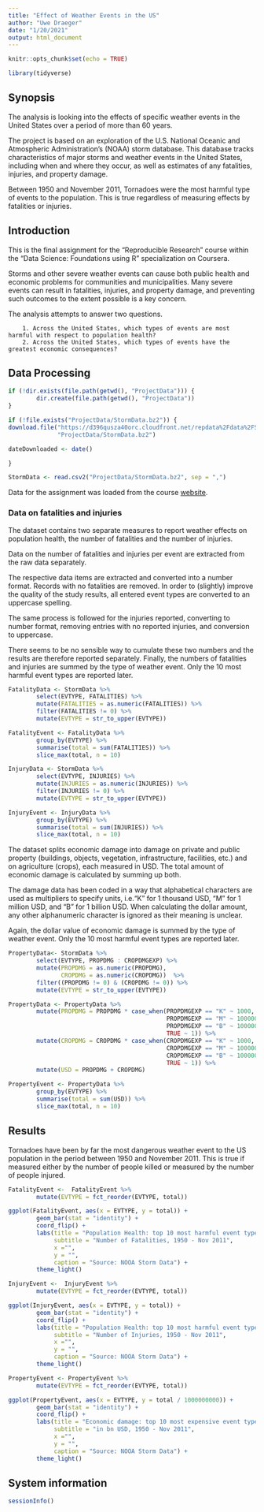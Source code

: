 ---
title: "Effect of Weather Events in the US"
author: "Uwe Draeger"
date: "1/20/2021"
output: html_document
---

```{r setup, include=FALSE}
knitr::opts_chunk$set(echo = TRUE)

library(tidyverse)

```

## Synopsis

The analysis is looking into the effects of specific weather events in the United States over a period of more than 60 years. 

The project is based on an exploration of the U.S. National Oceanic and Atmospheric Administration's (NOAA) storm database. This database tracks characteristics of major storms and weather events in the United States, including when and where they occur, as well as estimates of any fatalities, injuries, and property damage.

Between 1950 and November 2011, Tornadoes were the most harmful type of events to the population.
This is true regardless of measuring effects by fatalities or injuries.



## Introduction

This is the final assignment for the "Reproducible Research" course within the "Data Science: Foundations using R" specialization on Coursera.

Storms and other severe weather events can cause both public health and economic problems for communities and municipalities. Many severe events can result in fatalities, injuries, and property damage, and preventing such outcomes to the extent possible is a key concern.

The analysis attempts to answer two questions. 

        1. Across the United States, which types of events are most harmful with respect to population health?  
        2. Across the United States, which types of events have the greatest economic consequences?


## Data Processing

```{r DataLoading}

if (!dir.exists(file.path(getwd(), "ProjectData"))) { 
        dir.create(file.path(getwd(), "ProjectData"))
}

if (!file.exists("ProjectData/StormData.bz2")) {
download.file("https://d396qusza40orc.cloudfront.net/repdata%2Fdata%2FStormData.csv.bz2", 
              "ProjectData/StormData.bz2")

dateDownloaded <- date()

}

StormData <- read.csv2("ProjectData/StormData.bz2", sep = ",")

```

Data for the assignment was loaded from the course [website](https://d396qusza40orc.cloudfront.net/repdata%2Fdata%2FStormData.csv.bz2).


### Data on fatalities and injuries

The dataset contains two separate measures to report weather effects on population health, the number of fatalities and the number of injuries. 

Data on the number of fatalities and injuries per event are extracted from the raw data separately. 

The respective data items are extracted and converted into a number format. Records with no fatalities are removed. In order to (slightly) improve the quality of the study results, all entered event types are converted to an uppercase spelling. 

The same process is followed for the injuries reported, converting to number format, removing entries with no reported injuries, and conversion to uppercase. 

There seems to be no sensible way to cumulate these two numbers and the results are therefore reported separately.
Finally, the numbers of fatalities and injuries are summed by the type of weather event. Only the 10 most harmful event types are reported later. 

```{r FatalityData}

FatalityData <- StormData %>%
        select(EVTYPE, FATALITIES) %>%
        mutate(FATALITIES = as.numeric(FATALITIES)) %>%
        filter(FATALITIES != 0) %>%
        mutate(EVTYPE = str_to_upper(EVTYPE))

FatalityEvent <- FatalityData %>%
        group_by(EVTYPE) %>%
        summarise(total = sum(FATALITIES)) %>%
        slice_max(total, n = 10)

```

```{r InjuryData}

InjuryData <- StormData %>%
        select(EVTYPE, INJURIES) %>%
        mutate(INJURIES = as.numeric(INJURIES)) %>%
        filter(INJURIES != 0) %>%
        mutate(EVTYPE = str_to_upper(EVTYPE))  

InjuryEvent <- InjuryData %>%
        group_by(EVTYPE) %>%
        summarise(total = sum(INJURIES)) %>%
        slice_max(total, n = 10)  

```


The dataset splits economic damage into damage on private and public property (buildings, objects, vegetation, infrastructure, facilities,  etc.) and on agriculture (crops), each measured in USD. 
The total amount of economic damage is calculated by summing up both.

The damage data has been coded in a way that alphabetical characters are used as multipliers to specify units, i.e.“K” for 1 thousand USD, “M” for 1 million USD, and “B” for 1 billion USD. When calculating the dollar amount, any other alphanumeric character is ignored as their meaning is unclear.  

Again, the dollar value of economic damage is summed by the type of weather event. Only the 10 most harmful event types are reported later. 

```{r PropertyDamage, echo=FALSE}

PropertyData<- StormData %>%
        select(EVTYPE, PROPDMG : CROPDMGEXP) %>%
        mutate(PROPDMG = as.numeric(PROPDMG),
               CROPDMG = as.numeric(CROPDMG))  %>%
        filter((PROPDMG != 0) & (CROPDMG != 0)) %>%
        mutate(EVTYPE = str_to_upper(EVTYPE))  

PropertyData <- PropertyData %>%
        mutate(PROPDMG = PROPDMG * case_when(PROPDMGEXP == "K" ~ 1000,
                                             PROPDMGEXP == "M" ~ 1000000,
                                             PROPDMGEXP == "B" ~ 1000000000,
                                             TRUE ~ 1)) %>%
        mutate(CROPDMG = CROPDMG * case_when(CROPDMGEXP == "K" ~ 1000,
                                             CROPDMGEXP == "M" ~ 1000000,
                                             CROPDMGEXP == "B" ~ 1000000000,
                                             TRUE ~ 1)) %>%
        mutate(USD = PROPDMG + CROPDMG)

PropertyEvent <- PropertyData %>%
        group_by(EVTYPE) %>%
        summarise(total = sum(USD)) %>%
        slice_max(total, n = 10) 

```


## Results

Tornadoes have been by far the most dangerous weather event to the US population in the period between 1950 and November 2011. This is true if measured either by the number of people killed or measured by the number of people injured. 


``` {r fatality_plot, echo = FALSE }

FatalityEvent <-  FatalityEvent %>%
        mutate(EVTYPE = fct_reorder(EVTYPE, total))

ggplot(FatalityEvent, aes(x = EVTYPE, y = total)) + 
        geom_bar(stat = "identity") + 
        coord_flip() +
        labs(title = "Population Health: top 10 most harmful event types -",
             subtitle = "Number of Fatalities, 1950 - Nov 2011",
             x ="", 
             y = "",
             caption = "Source: NOOA Storm Data") +
        theme_light()
```

``` {r injury_plot, echo = FALSE }

InjuryEvent <-  InjuryEvent %>%
        mutate(EVTYPE = fct_reorder(EVTYPE, total))

ggplot(InjuryEvent, aes(x = EVTYPE, y = total)) + 
        geom_bar(stat = "identity") + 
        coord_flip() +
        labs(title = "Population Health: top 10 most harmful event types -",
             subtitle = "Number of Injuries, 1950 - Nov 2011",
             x ="", 
             y = "",
             caption = "Source: NOOA Storm Data") + 
        theme_light()

```




``` {r damage_plot, echo = FALSE }

PropertyEvent <- PropertyEvent %>%
        mutate(EVTYPE = fct_reorder(EVTYPE, total))

ggplot(PropertyEvent, aes(x = EVTYPE, y = total / 1000000000)) + 
        geom_bar(stat = "identity") + 
        coord_flip() +
        labs(title = "Economic damage: top 10 most expensive event types -",
             subtitle = "in bn USD, 1950 - Nov 2011",
             x ="", 
             y = "",
             caption = "Source: NOOA Storm Data") + 
        theme_light()

```





## System information

```{r TechStuff, echo=FALSE}

sessionInfo()

```
